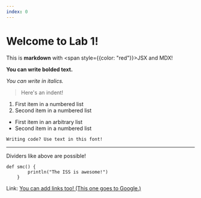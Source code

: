 ```yaml
---
index: 0
---
```


# Welcome to Lab 1!

This is **markdown** with <span style={{color: "red"}}>JSX</span> and MDX!

**You can write bolded text.**

*You can write in italics.*

> Here's an indent!

1. First item in a numbered list
2. Second item in a numbered list

- First item in an arbitrary list
- Second item in a numbered list

`Writing code? Use text in this font!`

--- 
Dividers like above are possible!


```
def smc() {
        println("The ISS is awesome!")
    }   
```

Link: [You can add links too! (This one goes to Google.)](https://www.google.com)

